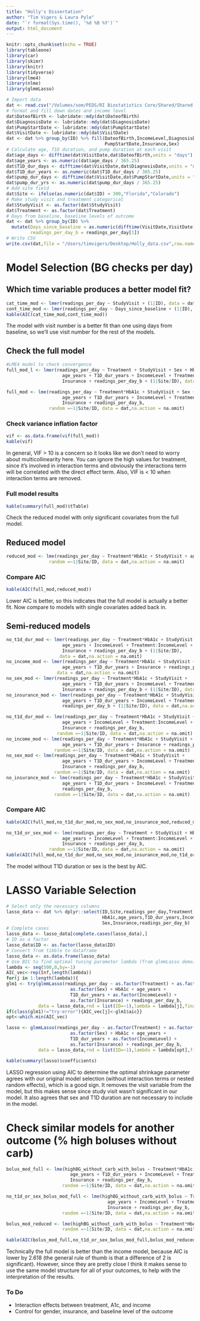 ```yaml
---
title: "Holly's Dissertation"
author: "Tim Vigers & Laura Pyle"
date: "`r format(Sys.time(), '%d %B %Y')`"
output: html_document
---
```


```r
knitr::opts_chunk$set(echo = TRUE)
library(tableone)
library(car)
library(skimr)
library(knitr)
library(tidyverse)
library(lme4)
library(nlme)
library(glmmLasso)
```

```r
# Import data
dat <- read.csv("/Volumes/som/PEDS/RI Biostatistics Core/Shared/Shared Projects/Laura/BDC/Projects/Holly O'Donnell/Dissertation/Data_Raw/data_7.7.19.csv",na.strings = "")
# format and fill down dates and income level
dat$DateofBirth <- lubridate::mdy(dat$DateofBirth)
dat$DiagnosisDate <- lubridate::mdy(dat$DiagnosisDate)
dat$PumpStartDate <- lubridate::mdy(dat$PumpStartDate)
dat$VisitDate <- lubridate::mdy(dat$VisitDate)
dat <- dat %>% group_by(ID) %>% fill(DateofBirth,IncomeLevel,DiagnosisDate,
                                     PumpStartDate,Insurance,Sex) 
# Calculate age, T1D duration, and pump duration at each visit
dat$age_days <- difftime(dat$VisitDate,dat$DateofBirth,units = "days")
dat$age_years <- as.numeric(dat$age_days / 365.25)
dat$T1D_dur_days <- difftime(dat$VisitDate,dat$DiagnosisDate,units = "days")
dat$T1D_dur_years <- as.numeric(dat$T1D_dur_days / 365.25)
dat$pump_dur_days <- difftime(dat$VisitDate,dat$PumpStartDate,units = "days")
dat$pump_dur_yrs <- as.numeric(dat$pump_dur_days / 365.25)
# Add site field
dat$Site <- ifelse(as.numeric(dat$ID) < 300,"Florida","Colorado")
# Make study visit and treatment categorical
dat$StudyVisit <- as.factor(dat$StudyVisit)
dat$Treatment <- as.factor(dat$Treatment)
# Days from baseline, baseline levels of outcome
dat <- dat %>% group_by(ID) %>% 
  mutate(Days_since_baseline = as.numeric(difftime(VisitDate,VisitDate[1],units = "days")),
         readings_per_day_b = readings_per_day[1])
# Write CSV
write.csv(dat,file = "/Users/timvigers/Desktop/Holly_data.csv",row.names = F,na="")
```

# Model Selection (BG checks per day)

## Which time variable produces a better model fit?

```r
cat_time_mod <- lmer(readings_per_day ~ StudyVisit + (1|ID), data = dat)
cont_time_mod <- lmer(readings_per_day ~ Days_since_baseline + (1|ID), data = dat)
kable(AIC(cat_time_mod,cont_time_mod))
```

The model with visit number is a better fit than one using days from baseline, so we'll use visit number for the rest of the models. 

## Check the full model

```r
#LME4 model to check convergence
full_mod_l <- lmer(readings_per_day ~ Treatment + StudyVisit + Sex + HbA1c + Treatment:HbA1c + 
                     age_years + T1D_dur_years + IncomeLevel + Treatment:IncomeLevel +
                     Insurance + readings_per_day_b + (1|Site/ID), data = dat)
```

```r
full_mod <- lme(readings_per_day ~ Treatment*HbA1c + StudyVisit + Sex + 
                     age_years + T1D_dur_years + IncomeLevel + Treatment:IncomeLevel +
                     Insurance + readings_per_day_b,
                random =~1|Site/ID, data = dat,na.action = na.omit)
```

### Check variance inflation factor

```r
vif <- as.data.frame(vif(full_mod))
kable(vif)
```

In general, VIF > 10 is a concern so it looks like we don't need to worry about multicollinearity here. You can ignore the high values for treatment, since it's involved in interaction terms and obviously the interactions term will be correlated with the direct effect term. Also, VIF is < 10 when interaction terms are removed.

### Full model results

```r
kable(summary(full_mod)$tTable)
```

Check the reduced model with only significant covariates from the full model. 

## Reduced model

```r
reduced_mod <- lme(readings_per_day ~ Treatment*HbA1c + StudyVisit + age_years + readings_per_day_b,
                random =~1|Site/ID, data = dat,na.action = na.omit) 
```

### Compare AIC

```r
kable(AIC(full_mod,reduced_mod))
```

Lower AIC is better, so  this indicates that the full model is actually a better fit. Now compare to models with single covariates added back in. 

## Semi-reduced models

```r
no_t1d_dur_mod <- lmer(readings_per_day ~ Treatment*HbA1c + StudyVisit + Sex + 
                     age_years + IncomeLevel + Treatment:IncomeLevel +
                     Insurance + readings_per_day_b + (1|Site/ID), 
                    data = dat,na.action = na.omit)
no_income_mod <- lmer(readings_per_day ~ Treatment*HbA1c + StudyVisit + Sex + 
                     age_years + T1D_dur_years + Insurance + readings_per_day_b + (1|Site/ID), 
                   data = dat,na.action = na.omit)
no_sex_mod <- lmer(readings_per_day ~ Treatment*HbA1c + StudyVisit + 
                     age_years + T1D_dur_years + IncomeLevel + Treatment:IncomeLevel +
                     Insurance + readings_per_day_b + (1|Site/ID), data = dat,na.action = na.omit)
no_insurance_mod <- lmer(readings_per_day ~ Treatment*HbA1c + StudyVisit + Sex + 
                     age_years + T1D_dur_years + IncomeLevel + Treatment:IncomeLevel +
                     readings_per_day_b + (1|Site/ID), data = dat,na.action = na.omit)
```

```r
no_t1d_dur_mod <- lme(readings_per_day ~ Treatment*HbA1c + StudyVisit + Sex + 
                     age_years + IncomeLevel + Treatment:IncomeLevel +
                     Insurance + readings_per_day_b,
                   random =~1|Site/ID, data = dat,na.action = na.omit)
no_income_mod <- lme(readings_per_day ~ Treatment*HbA1c + StudyVisit + Sex + 
                     age_years + T1D_dur_years + Insurance + readings_per_day_b,
                  random =~1|Site/ID, data = dat,na.action = na.omit)
no_sex_mod <- lme(readings_per_day ~ Treatment*HbA1c + StudyVisit + 
                     age_years + T1D_dur_years + IncomeLevel + Treatment:IncomeLevel +
                     Insurance + readings_per_day_b,
                  random =~1|Site/ID, data = dat,na.action = na.omit)
no_insurance_mod <- lme(readings_per_day ~ Treatment*HbA1c + StudyVisit + Sex + 
                     age_years + T1D_dur_years + IncomeLevel + Treatment:IncomeLevel +
                     readings_per_day_b,
                  random =~1|Site/ID, data = dat,na.action = na.omit)
```

### Compare AIC

```r
kable(AIC(full_mod,no_t1d_dur_mod,no_sex_mod,no_insurance_mod,reduced_mod))
```

```r
no_t1d_or_sex_mod <- lme(readings_per_day ~ Treatment + StudyVisit + HbA1c + Treatment:HbA1c + 
                     age_years + IncomeLevel + Treatment:IncomeLevel +
                     Insurance + readings_per_day_b,
                random =~1|Site/ID, data = dat,na.action = na.omit)
kable(AIC(full_mod,no_t1d_dur_mod,no_sex_mod,no_insurance_mod,no_t1d_or_sex_mod,reduced_mod))
```

The model without T1D duration or sex is the best by AIC.

# LASSO Variable Selection

```r
# Select only the necessary columns
lasso_data <- dat %>% dplyr::select(ID,Site,readings_per_day,Treatment,StudyVisit,
                                    HbA1c,age_years,T1D_dur_years,IncomeLevel,
                                    Sex,Insurance,readings_per_day_b)
# Complete cases
lasso_data <- lasso_data[complete.cases(lasso_data),]
# ID as a factor
lasso_data$ID <- as.factor(lasso_data$ID)
# Convert from tibble to dataframe
lasso_data <- as.data.frame(lasso_data)
# Use BIC to find optimal tuning parameter lambda (from glmmLasso demo)
lambda <- seq(500,0,by=-1)
AIC_vec<-rep(Inf,length(lambda))
for(j in 1:length(lambda)){
glm1 <- try(glmmLasso(readings_per_day ~ as.factor(Treatment) + as.factor(StudyVisit) + 
                        as.factor(Sex) + HbA1c + age_years + 
                        T1D_dur_years + as.factor(IncomeLevel) + 
                        as.factor(Insurance) + readings_per_day_b,
            data = lasso_data,rnd = list(ID=~1),lambda = lambda[j],final.re=TRUE))  
if(class(glm1)!="try-error"){AIC_vec[j]<-glm1$aic}}
opt<-which.min(AIC_vec)
```

```r
lasso <- glmmLasso(readings_per_day ~ as.factor(Treatment) + as.factor(StudyVisit) + 
                        as.factor(Sex) + HbA1c + age_years + 
                        T1D_dur_years + as.factor(IncomeLevel) + 
                        as.factor(Insurance) + readings_per_day_b,
            data = lasso_data,rnd = list(ID=~1),lambda = lambda[opt],final.re=TRUE)
```

```r
kable(summary(lasso)$coefficients)
```

LASSO regression using AIC to determine the optimal shrinkage parameter agrees with our original model selection (without interaction terms or nested random effects), which is a good sign. It removes the visit variable from the model, but this makes sense since study visit wasn't significant in our model. It also agrees that sex and T1D duration are not necessary to include in the model.

# Check similar models for another outcome (% high boluses without carb)

```r
bolus_mod_full <- lme(highBG_without_carb_with_bolus ~ Treatment*HbA1c + StudyVisit + Sex + 
                        age_years + T1D_dur_years + IncomeLevel + Treatment:IncomeLevel + 
                        Insurance + readings_per_day_b,
                     random =~1|Site/ID, data = dat,na.action = na.omit)

no_t1d_or_sex_bolus_mod_full <- lme(highBG_without_carb_with_bolus ~ Treatment*HbA1c + StudyVisit + 
                                      age_years + IncomeLevel + Treatment:IncomeLevel + 
                                      Insurance + readings_per_day_b,
                     random =~1|Site/ID, data = dat,na.action = na.omit)

bolus_mod_reduced <- lme(highBG_without_carb_with_bolus ~ Treatment*HbA1c + StudyVisit + age_years + readings_per_day_b,
                     random =~1|Site/ID, data = dat,na.action = na.omit)
```

```r
kable(AIC(bolus_mod_full,no_t1d_or_sex_bolus_mod_full,bolus_mod_reduced))
```

Technically the full model is better than the income model, because AIC is lower by 2.618 (the general rule of thumb is that a difference of 2 is significant). However, since they are pretty close I think it makes sense to use the same model structure for all of your outcomes, to help with the interpretation of the results. 

### To Do 

- Interaction effects between treatment, A1c, and income
- Control for gender, insurance, and baseline level of the outcome